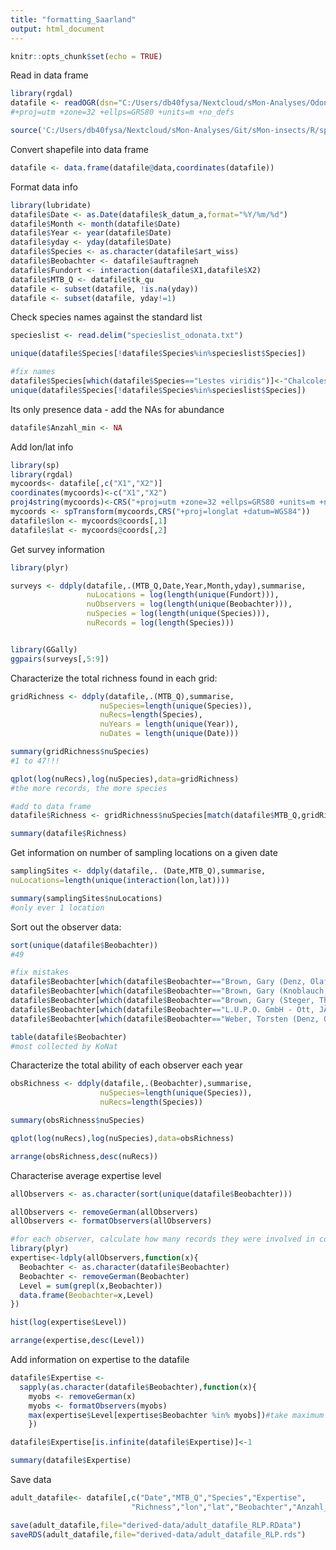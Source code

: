 ```yaml
---
title: "formatting_Saarland"
output: html_document
---
```


```r

knitr::opts_chunk$set(echo = TRUE)

```

Read in data frame

```r

library(rgdal)
datafile <- readOGR(dsn="C:/Users/db40fysa/Nextcloud/sMon-Analyses/Odonata_Git/sMon-insects/raw-data/RLP/direct_download/export_artdatenpool", layer="export_artdatenpool")
#+proj=utm +zone=32 +ellps=GRS80 +units=m +no_defs

source('C:/Users/db40fysa/Nextcloud/sMon-Analyses/Git/sMon-insects/R/sparta_wrapper_functions.R')

```

Convert shapefile into data frame

```r

datafile <- data.frame(datafile@data,coordinates(datafile))

```


Format data info

```r

library(lubridate)
datafile$Date <- as.Date(datafile$k_datum_a,format="%Y/%m/%d")
datafile$Month <- month(datafile$Date)
datafile$Year <- year(datafile$Date)
datafile$yday <- yday(datafile$Date)
datafile$Species <- as.character(datafile$art_wiss)
datafile$Beobachter <- datafile$auftragneh
datafile$Fundort <- interaction(datafile$X1,datafile$X2)
datafile$MTB_Q <- datafile$tk_qu
datafile <- subset(datafile, !is.na(yday))
datafile <- subset(datafile, yday!=1)
```


Check species names against the standard list

```r
specieslist <- read.delim("specieslist_odonata.txt")

unique(datafile$Species[!datafile$Species%in%specieslist$Species])

#fix names
datafile$Species[which(datafile$Species=="Lestes viridis")]<-"Chalcolestes viridis"
unique(datafile$Species[!datafile$Species%in%specieslist$Species])

```

Its only presence data - add the NAs for abundance

```r

datafile$Anzahl_min <- NA

```

Add lon/lat info

```r

library(sp)
library(rgdal)
mycoords<- datafile[,c("X1","X2")]
coordinates(mycoords)<-c("X1","X2")
proj4string(mycoords)<-CRS("+proj=utm +zone=32 +ellps=GRS80 +units=m +no_defs")
mycoords <- spTransform(mycoords,CRS("+proj=longlat +datum=WGS84"))
datafile$lon <- mycoords@coords[,1]
datafile$lat <- mycoords@coords[,2]


```



Get survey information

```r

library(plyr)

surveys <- ddply(datafile,.(MTB_Q,Date,Year,Month,yday),summarise,
                 nuLocations = log(length(unique(Fundort))),
                 nuObservers = log(length(unique(Beobachter))),
                 nuSpecies = log(length(unique(Species))),
                 nuRecords = log(length(Species)))


library(GGally)
ggpairs(surveys[,5:9])


```

Characterize the total richness found in each grid:

```r
gridRichness <- ddply(datafile,.(MTB_Q),summarise,
                    nuSpecies=length(unique(Species)),
                    nuRecs=length(Species),
                    nuYears = length(unique(Year)),
                    nuDates = length(unique(Date)))

summary(gridRichness$nuSpecies)
#1 to 47!!!

qplot(log(nuRecs),log(nuSpecies),data=gridRichness)
#the more records, the more species

#add to data frame
datafile$Richness <- gridRichness$nuSpecies[match(datafile$MTB_Q,gridRichness$MTB_Q)]

summary(datafile$Richness)


```


Get information on number of sampling locations on a given date

```r

samplingSites <- ddply(datafile,. (Date,MTB_Q),summarise,
nuLocations=length(unique(interaction(lon,lat))))

summary(samplingSites$nuLocations)
#only ever 1 location

```

Sort out the observer data:

```r

sort(unique(datafile$Beobachter))
#49

#fix mistakes
datafile$Beobachter[which(datafile$Beobachter=="Brown, Gary (Denz, Olaf)")]<-"Brown, Gary"
datafile$Beobachter[which(datafile$Beobachter=="Brown, Gary (Knoblauch, Josef)")]<-"Brown, Gary"
datafile$Beobachter[which(datafile$Beobachter=="Brown, Gary (Steger, Thomas)")]<-"Brown, Gary"
datafile$Beobachter[which(datafile$Beobachter=="L.U.P.O. GmbH - Ott, JÃ¼rgen")]<-"L.U.P.O.GmbH - Dr. Ott, JÃ¼rgen"
datafile$Beobachter[which(datafile$Beobachter=="Weber, Torsten (Denz, Olaf)")]<-"Weber, Torsten"

table(datafile$Beobachter)
#most collected by KoNat

```

Characterize the total ability of each observer each year

```r

obsRichness <- ddply(datafile,.(Beobachter),summarise,
                    nuSpecies=length(unique(Species)),
                    nuRecs=length(Species))

summary(obsRichness$nuSpecies)

qplot(log(nuRecs),log(nuSpecies),data=obsRichness)

arrange(obsRichness,desc(nuRecs))

```

Characterise average expertise level

```r

allObservers <- as.character(sort(unique(datafile$Beobachter)))

allObservers <- removeGerman(allObservers)
allObservers <- formatObservers(allObservers)

#for each observer, calculate how many records they were involved in collecting
library(plyr)
expertise<-ldply(allObservers,function(x){
  Beobachter <- as.character(datafile$Beobachter)
  Beobachter <- removeGerman(Beobachter)
  Level = sum(grepl(x,Beobachter))
  data.frame(Beobachter=x,Level)
})

hist(log(expertise$Level))  

arrange(expertise,desc(Level))


```

Add information on expertise to the datafile

```r

datafile$Expertise <-
  sapply(as.character(datafile$Beobachter),function(x){
    myobs <- removeGerman(x)
    myobs <- formatObservers(myobs)
    max(expertise$Level[expertise$Beobachter %in% myobs])#take maximum level when there is a group of observers
    })

datafile$Expertise[is.infinite(datafile$Expertise)]<-1

summary(datafile$Expertise)


```


Save data

```r

adult_datafile<- datafile[,c("Date","MTB_Q","Species","Expertise",
                           "Richness","lon","lat","Beobachter","Anzahl_min")]

save(adult_datafile,file="derived-data/adult_datafile_RLP.RData")
saveRDS(adult_datafile,file="derived-data/adult_datafile_RLP.rds")

```



